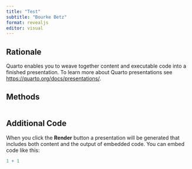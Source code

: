 ```yaml
---
title: "Test"
subtitle: "Bourke Betz"
format: revealjs
editor: visual
---
```


## Rationale

Quarto enables you to weave together content and executable code into a finished presentation. To learn more about Quarto presentations see <https://quarto.org/docs/presentations/>.

## Methods

```r

```

## Additional Code

When you click the **Render** button a presentation will be generated that includes both content and the output of embedded code. You can embed code like this:

```r
1 + 1
```
